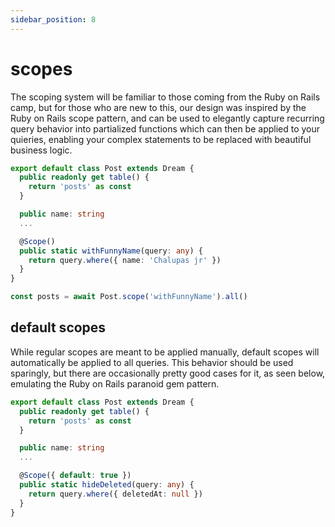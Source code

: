 ```yaml
---
sidebar_position: 8
---
```


# scopes

The scoping system will be familiar to those coming from the Ruby on Rails camp, but for those who are new to this, our design was inspired by the Ruby on Rails scope pattern, and can be used to elegantly capture recurring query behavior into partialized functions which can then be applied to your quieries, enabling your complex statements to be replaced with beautiful business logic.

```ts
export default class Post extends Dream {
  public readonly get table() {
    return 'posts' as const
  }

  public name: string
  ...

  @Scope()
  public static withFunnyName(query: any) {
    return query.where({ name: 'Chalupas jr' })
  }
}

const posts = await Post.scope('withFunnyName').all()
```

## default scopes

While regular scopes are meant to be applied manually, default scopes will automatically be applied to all queries. This behavior should be used sparingly, but there are occasionally pretty good cases for it, as seen below, emulating the Ruby on Rails paranoid gem pattern.

```ts
export default class Post extends Dream {
  public readonly get table() {
    return 'posts' as const
  }

  public name: string
  ...

  @Scope({ default: true })
  public static hideDeleted(query: any) {
    return query.where({ deletedAt: null })
  }
}
```
